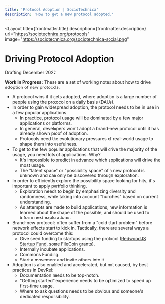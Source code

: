 ```yaml
---
title: 'Protocol Adoption | SocioTechnica'
description: 'How to get a new protocol adopted.'
---
```


<Layout 
  title={frontmatter.title}
  description={frontmatter.description}
  url="https://sociotechnica.org/protocols"
  image="https://sociotechnica.org/sociotechnica-social.png"
>

<h1 class="font-serif text-4xl mb-4">Driving Protocol Adoption</h1>

<div class="italic mb-4 text-sm text-gray-600">Drafting December 2022</div>

<div class="p-5 mb-5 border-2 bg-slate-100">
  <p class="italic text-neutral-600">
    <b class="font-semibold">Work in Progress:</b> These are a set of working notes about how to drive
    adoption of new protocols.
  </p>
</div>

<article class="prose">

- A protocol wins if it gets adopted, where adoption is a large number of people using the protocol on a daily basis (DAUs).
- In order to gain widespread adoption, the protocol needs to be in use in a few popular applications.
	- In practice, protocol usage will be dominated by a few major applications or platforms.
	- In general, developers won't adopt a brand-new protocol until it has already shown proof of adoption.
	- Protocols need the evolutionary pressures of real-world usage to shape them into usefulness.
- To get to the few popular applications that will drive the majority of the usage, you need lots of applications. Why?
	- It's impossible to predict in advance which applications will drive the most usage.
	- The "latent space" or "possibility space" of a new protocol is unknown and can only be discovered through exploration.
- In order to efficiently explore the possibility space looking for hits, it's important to apply portfolio thinking.
	- Exploration needs to begin by emphasizing diversity and randomness, while taking into account "hunches" based on current understanding.
	- As attempts are made to build applications, new information is learned about the shape of the possible, and should be used to inform next explorations.
- Brand-new protocols often suffer from a "cold start problem" before network effects start to kick in. Tactically, there are several ways a protocol could overcome this:
	- Give seed funding to startups using the protocol ([RedwoodJS Startup Fund](https://tom.preston-werner.com/2022/04/04/redwood-v1-and-funding.html), some FileCoin grants).
	- Internally incubate applications.
	- Commons Funding.
	- Start a movement and invite others into it.
- Adoption is also enabled and accelerated, but not caused, by best practices in DevRel:
	- Documentation needs to be top-notch.
	- "Getting started" experience needs to be optimized to speed up first-time usage.
	- Where to ask questions needs to be obvious and someone's dedicated responsibility.

</article>

</Layout>
